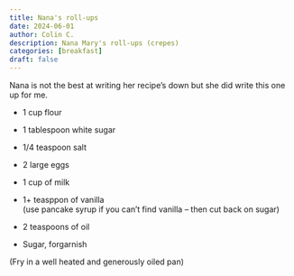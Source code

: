 ```yaml
---
title: Nana's roll-ups
date: 2024-06-01
author: Colin C. 
description: Nana Mary's roll-ups (crepes)
categories: [breakfast]
draft: false
---
```


Nana is not the best at writing her recipe's down but she did write this one up for me.

- 1 cup flour
- 1 tablespoon white sugar
- 1/4 teaspoon salt

- 2 large eggs
- 1 cup of milk
- 1+ teasppon of vanilla\
  (use pancake syrup if you can't find vanilla -- then cut back on sugar)
- 2 teaspoons of oil
- Sugar, forgarnish

(Fry in a well heated and generously oiled pan)


